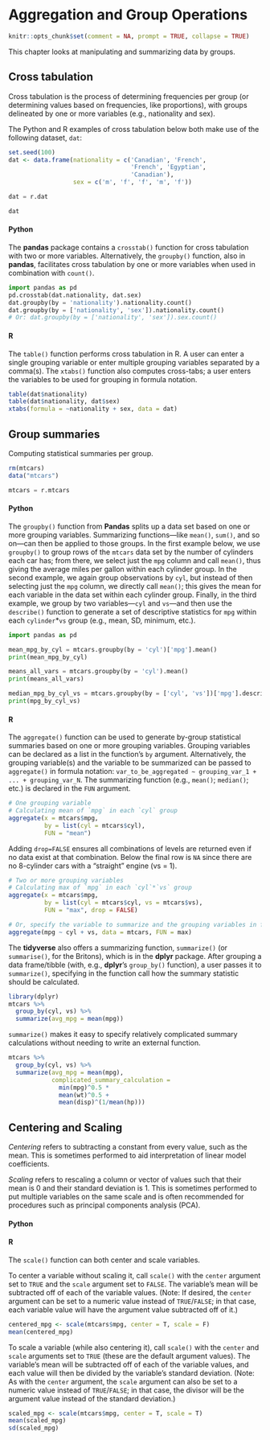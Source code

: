# Aggregation and Group Operations

```r
knitr::opts_chunk$set(comment = NA, prompt = TRUE, collapse = TRUE)
```

This chapter looks at manipulating and summarizing data by groups.

## Cross tabulation

Cross tabulation is the process of determining frequencies per group (or determining values based on frequencies, like proportions), with groups delineated by one or more variables (e.g., nationality and sex).

The Python and R examples of cross tabulation below both make use of the following dataset, `dat`:

```r
set.seed(100)
dat <- data.frame(nationality = c('Canadian', 'French', 
                                  'French', 'Egyptian', 
                                  'Canadian'),
                  sex = c('m', 'f', 'f', 'm', 'f'))
```

```python
dat = r.dat
```

```r
dat
```

#### Python {-}

The **pandas** package contains a `crosstab()` function for cross tabulation with two or more variables. Alternatively, the `groupby()` function, also in **pandas**, facilitates cross tabulation by one or more variables when used in combination with `count()`.

```python
import pandas as pd
pd.crosstab(dat.nationality, dat.sex)
dat.groupby(by = 'nationality').nationality.count()
dat.groupby(by = ['nationality', 'sex']).nationality.count()
# Or: dat.groupby(by = ['nationality', 'sex']).sex.count()
```

#### R {-}

The `table()` function performs cross tabulation in R. A user can enter a single grouping variable or enter multiple grouping variables separated by a comma(s). The `xtabs()` function also computes cross-tabs; a user enters the variables to be used for grouping in formula notation.

```r
table(dat$nationality)
table(dat$nationality, dat$sex)
xtabs(formula = ~nationality + sex, data = dat)
```

## Group summaries

Computing statistical summaries per group.
```r
rm(mtcars)
data("mtcars")
```
```python
mtcars = r.mtcars
```

#### Python {-}

The `groupby()` function from **Pandas** splits up a data set based on one or more grouping variables. Summarizing functions---like `mean()`, `sum()`, and so on---can then be applied to those groups. In the first example below, we use `groupby()` to group rows of the `mtcars` data set by the number of cylinders each car has; from there, we select just the `mpg` column and call `mean()`, thus giving the average miles per gallon within each cylinder group. In the second example, we again group observations by `cyl`, but instead of then selecting just the `mpg` column, we directly call `mean()`; this gives the mean for each variable in the data set within each cylinder group. Finally, in the third example, we group by two variables---`cyl` and `vs`---and then use the `describe()` function to generate a set of descriptive statistics for `mpg` within each `cylinder`*`vs` group (e.g., mean, SD, minimum, etc.).

```python
import pandas as pd

mean_mpg_by_cyl = mtcars.groupby(by = 'cyl')['mpg'].mean()
print(mean_mpg_by_cyl)

means_all_vars = mtcars.groupby(by = 'cyl').mean()
print(means_all_vars)

median_mpg_by_cyl_vs = mtcars.groupby(by = ['cyl', 'vs'])['mpg'].describe()
print(mpg_by_cyl_vs)
````

#### R {-}

The `aggregate()` function can be used to generate by-group statistical summaries based on one or more grouping variables. Grouping variables can be declared as a list in the function's `by` argument. Alternatively, the grouping variable(s) and the variable to be summarized can be passed to `aggregate()` in formula notation: `var_to_be_aggregated ~ grouping_var_1 + ... + grouping_var_N`. The summarizing function (e.g., `mean()`; `median()`; etc.) is declared in the `FUN` argument.

```r
# One grouping variable
# Calculating mean of `mpg` in each `cyl` group
aggregate(x = mtcars$mpg, 
          by = list(cyl = mtcars$cyl), 
          FUN = "mean") 
```

Adding `drop=FALSE` ensures all combinations of levels are returned even if no data exist at that combination. Below the final row is `NA` since there are no 8-cylinder cars with a "straight" engine (vs = 1).

```r
# Two or more grouping variables
# Calculating max of `mpg` in each `cyl`*`vs` group
aggregate(x = mtcars$mpg, 
          by = list(cyl = mtcars$cyl, vs = mtcars$vs), 
          FUN = "max", drop = FALSE) 
```

```r
# Or, specify the variable to summarize and the grouping variables in formula notation
aggregate(mpg ~ cyl + vs, data = mtcars, FUN = max)
```

The **tidyverse** also offers a summarizing function, `summarize()` (or `summarise()`, for the Britons), which is in the **dplyr** package. After grouping a data frame/tibble (with, e.g., **dplyr**'s `group_by()` function), a user passes it to `summarize()`, specifying in the function call how the summary statistic should be calculated.

```r
library(dplyr)
mtcars %>% 
  group_by(cyl, vs) %>% 
  summarize(avg_mpg = mean(mpg))
```

`summarize()` makes it easy to specify relatively complicated summary calculations without needing to write an external function.

```r
mtcars %>% 
  group_by(cyl, vs) %>% 
  summarize(avg_mpg = mean(mpg),
            complicated_summary_calculation = 
              min(mpg)^0.5 * 
              mean(wt)^0.5 + 
              mean(disp)^(1/mean(hp)))
```

## Centering and Scaling

_Centering_ refers to subtracting a constant from every value, such as the mean. This is sometimes performed to aid interpretation of linear model coefficients. 

_Scaling_ refers to rescaling a column or vector of values such that their mean is 0 and their standard deviation is 1. This is sometimes performed to put multiple variables on the same scale and is often recommended for procedures such as principal components analysis (PCA).

#### Python {-}

#### R {-}

The `scale()` function can both center and scale variables.

To center a variable without scaling it, call `scale()` with the `center` argument set to `TRUE` and the `scale` argument set to `FALSE`. The variable's mean will be subtracted off of each of the variable values. (Note: If desired, the `center` argument can be set to a numeric value instead of `TRUE`/`FALSE`; in that case, each variable value will have the argument value subtracted off of it.)

```r
centered_mpg <- scale(mtcars$mpg, center = T, scale = F)
mean(centered_mpg)
```

To scale a variable (while also centering it), call `scale()` with the `center` and `scale` arguments set to `TRUE` (these are the default argument values). The variable's mean will be subtracted off of each of the variable values, and each value will then be divided by the variable's standard deviation. (Note: As with the `center` argument, the `scale` argument can also be set to a numeric value instead of `TRUE`/`FALSE`; in that case, the divisor will be the argument value instead of the standard deviation.)

```r
scaled_mpg <- scale(mtcars$mpg, center = T, scale = T)
mean(scaled_mpg)
sd(scaled_mpg)
```